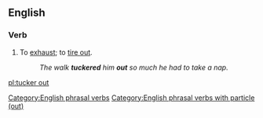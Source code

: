 ==English==

===Verb===
{{en-verb|tuckers out|tuckering out|tuckered out}}

# {{lb|en|idiomatic}} To [[exhaust]]; to [[tire out]].
#: ''The walk '''tuckered''' him '''out''' so much he had to take a nap.''

[[Category:English phrasal verbs]]
[[Category:English phrasal verbs with particle (out)]]

[[pl:tucker out]]